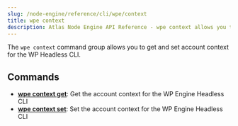 ```yaml
---
slug: /node-engine/reference/cli/wpe/context
title: wpe context
description: Atlas Node Engine API Reference - wpe context allows you to get and set account context for the WP Headless CLI.
---
```


The `wpe context` command group allows you to get and set account context for the WP Headless CLI.

## Commands

- [**wpe context get**](./context/get): Get the account context for the WP Engine Headless CLI
- [**wpe context set**](./context/set): Set the account context for the WP Engine Headless CLI
